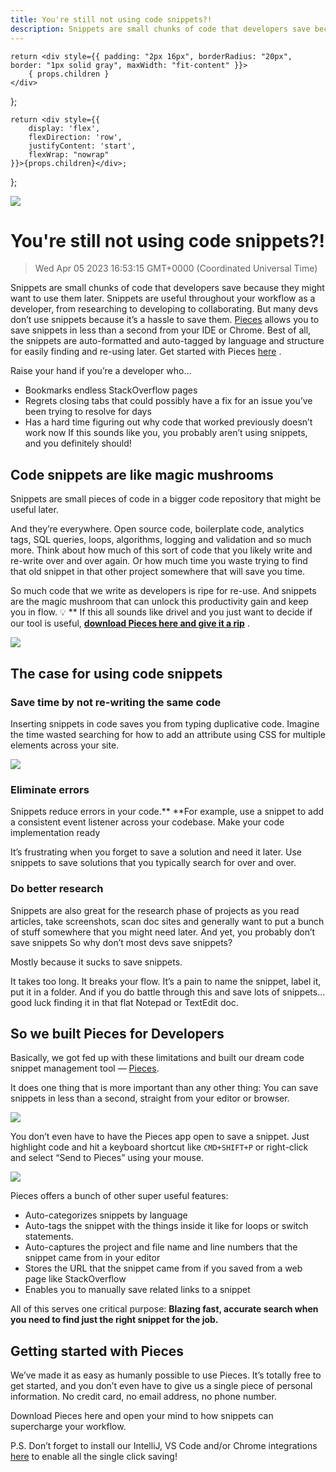 ```yaml
---
title: You're still not using code snippets?!
description: Snippets are small chunks of code that developers save because they might want to use them later. Snippets are useful throughout your workflow as a developer, from researching to developing to collaborating. But many devs don’t use snippets because it’s a hassle to save them. Pieces allows you to save snippets in less than a second from your IDE or Chrome.
---
```


    return <div style={{ padding: "2px 16px", borderRadius: "20px", border: "1px solid gray", maxWidth: "fit-content" }}>
        { props.children }
    </div>
};

    return <div style={{
        display: 'flex',
        flexDirection: 'row',
        justifyContent: 'start',
        flexWrap: "nowrap"
    }}>{props.children}</div>;

};

<link rel="canonical" href="https://code.pieces.app/blog/youre-still-not-using-code-snippets" />

![](https://uploads-ssl.webflow.com/6143afec68f555387049efb3/62f2cb04fde2c27453aa7b7f_youre-still-not-using-code-snippets.jpg)
# You're still not using code snippets?!
> Wed Apr 05 2023 16:53:15 GMT+0000 (Coordinated Universal Time)

Snippets are small chunks of code that developers save because they might want to use them later. Snippets are useful throughout your workflow as a developer, from researching to developing to collaborating. But many devs don’t use snippets because it’s a hassle to save them. <a href="http://pieces.app/" target="_blank" > Pieces</a>  allows you to save snippets in less than a second from your IDE or Chrome. Best of all, the snippets are auto-formatted and auto-tagged by language and structure for easily finding and re-using later. Get started with Pieces <a href="http://pieces.app/" target="_blank" > here</a> .

Raise your hand if you’re a developer who…
- Bookmarks endless StackOverflow pages
- Regrets closing tabs that could possibly have a fix for an issue you’ve been trying to resolve for days
- Has a hard time figuring out why code that worked previously doesn’t work now
If this sounds like you, you probably aren’t using snippets, and you definitely should!

## Code snippets are like magic mushrooms
Snippets are small pieces of code in a bigger code repository that might be useful later.

And they’re everywhere. Open source code, boilerplate code, analytics tags, SQL queries, loops, algorithms, logging and validation and so much more.
Think about how much of this sort of code that you likely write and re-write over and over again. Or how much time you waste trying to find that old snippet in that other project somewhere that will save you time.

So much code that we write as developers is ripe for re-use. And snippets are the magic mushroom that can unlock this productivity gain and keep you in flow.
💡 ** If this all sounds like drivel and you just want to decide if our tool is useful, **<a href="https://code.pieces.app/install" target="_blank" > download Pieces here and give it a rip</a>** .

![](https://uploads-ssl.webflow.com/6143afec68f555387049efb3/9_sql_snippet_pieces_b32d28b1c61032af8e31e3377049c328.gif)

## The case for using code snippets
### Save time by not re-writing the same code

Inserting snippets in code saves you from typing duplicative code. Imagine the time wasted searching for how to add an attribute using CSS for multiple elements across your site.

![](https://uploads-ssl.webflow.com/6143afec68f555387049efb3/4_drake_meme_6b9c52eebfd1e14b5b4294cbcac6b1f1_800.jpeg)

### Eliminate errors
Snippets reduce errors in your code.**  **For example, use a snippet to add a consistent event listener across your codebase.
Make your code implementation ready

It’s frustrating when you forget to save a solution and need it later. Use snippets to save solutions that you typically search for over and over.

### Do better research
Snippets are also great for the research phase of projects as you read articles, take screenshots, scan doc sites and generally want to put a bunch of stuff somewhere that you might need later.
And yet, you probably don’t save snippets
So why don’t most devs save snippets?

Mostly because it sucks to save snippets.

It takes too long. It breaks your flow. It’s a pain to name the snippet, label it, put it in a folder.
And if you do battle through this and save lots of snippets…good luck finding it in that flat Notepad or TextEdit doc.

## So we built Pieces for Developers
Basically, we got fed up with these limitations and built our dream code snippet management tool — <a href="http://code.pieces.app/" target="_blank"> Pieces</a>.

It does one thing that is more important than any other thing:
You can save snippets in less than a second, straight from your editor or browser.

![](https://uploads-ssl.webflow.com/6143afec68f555387049efb3/7_save_to_any_webpage_b0ee22bd4e4051a9016728622de7bb93.gif)

You don’t even have to have the Pieces app open to save a snippet. Just highlight code and hit a keyboard shortcut like ```CMD+SHIFT+P``` or right-click and select “Send to Pieces” using your mouse.

![](https://uploads-ssl.webflow.com/6143afec68f555387049efb3/3_send_to_pieces_multi_window_e622150489565a1e28034a4fa6df8109_2000.png)

Pieces offers a bunch of other super useful features:
- Auto-categorizes snippets by language
- Auto-tags the snippet with the things inside it like for loops or switch statements.
- Auto-captures the project and file name and line numbers that the snippet came from in your editor
- Stores the URL that the snippet came from if you saved from a web page like StackOverflow
- Enables you to manually save related links to a snippet

All of this serves one critical purpose:
**Blazing fast, accurate search when you need to find just the right snippet for the job.**

## Getting started with Pieces
We’ve made it as easy as humanly possible to use Pieces. It’s totally free to get started, and you don’t even have to give us a single piece of personal information. No credit card, no email address, no phone number.

Download Pieces here and open your mind to how snippets can supercharge your workflow.

P.S. Don’t forget to install our IntelliJ, VS Code and/or Chrome integrations [here](https://code.pieces.app/integrations) to enable all the single click saving!
